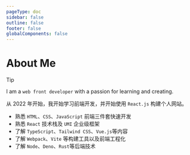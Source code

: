 ```yaml
---
pageType: doc
sidebar: false
outline: false
footer: false
globalComponents: false
---
```



# About Me

> [!TIP]
> I am a `web front developer` with a passion for learning and creating.

从 2022 年开始，我开始学习前端开发，并开始使用 `React.js` 构建个人网站。

- 熟悉 `HTML`、`CSS`、`JavaScript` 前端三件套快速开发
- 熟悉 `React` 技术栈及 `UMI` 企业级框架
- 了解 `TypeScript`、`Tailwind CSS`、`Vue.js`等内容
- 了解 `Webpack`、`Vite` 等构建工具以及前端工程化
- 了解 `Node`、`Deno`、`Rust`等后端技术

<AboutMe/>

